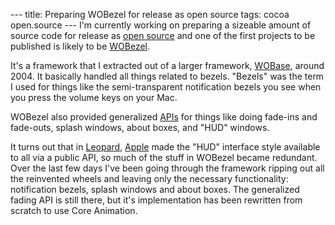 ---
title: Preparing WOBezel for release as open source
tags: cocoa open.source
---
I'm currently working on preparing a sizeable amount of source code for release as [[open source]] and one of the first projects to be published is likely to be [[WOBezel]].

It's a framework that I extracted out of a larger framework, [[WOBase]], around 2004. It basically handled all things related to bezels. "Bezels" was the term I used for things like the semi-transparent notification bezels you see when you press the volume keys on your Mac.

WOBezel also provided generalized [[APIs]] for things like doing fade-ins and fade-outs, splash windows, about boxes, and "HUD" windows.

It turns out that in [[Leopard]], [[Apple]] made the "HUD" interface style available to all via a public API, so much of the stuff in WOBezel became redundant. Over the last few days I've been going through the framework ripping out all the reinvented wheels and leaving only the necessary functionality: notification bezels, splash windows and about boxes. The generalized fading API is still there, but it's implementation has been rewritten from scratch to use Core Animation.
